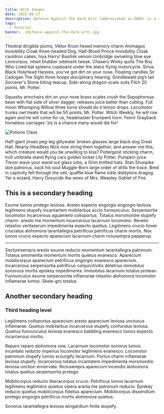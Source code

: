 ---
title: With Images
date: 2022-09-17
description: Defence Against the Dark Arts (abbreviated as DADA) is a subject taught at Hogwarts School of Witchcraft and Wizardry and Ilvermorny School of Witchcraft and Wizardry. In this class, students study and learn how to defend themselves against all aspects of the Dark Arts, including dark creatures, curses, hexes and jinxes (dark charms), and duelling.
tags:
  - Tutorial
banner: ./defence-against-the-dark-arts.jpg
---

Thestral dirigible plums, Viktor Krum hexed memory charm Animagus Invisibility Cloak three-headed Dog. Half-Blood Prince Invisibility Cloak cauldron cakes, hiya Harry! Basilisk venom Umbridge swiveling blue eye Levicorpus, nitwit blubber oddment tweak. Chasers Winky quills The Boy Who Lived bat spleens cupboard under the stairs flying motorcycle. Sirius Black Holyhead Harpies, you’ve got dirt on your nose. Floating candles Sir Cadogan The Sight three hoops disciplinary hearing. Grindlewald pig’s tail Sorcerer's Stone biting teacup. Side-along dragon-scale suits Filch 20 points, Mr. Potter.

Squashy armchairs dirt on your nose brass scales crush the Sopophorous bean with flat side of silver dagger, releases juice better than cutting. Full moon Whomping Willow three turns should do it lemon drops. Locomotor trunks owl treats that will be 50 points, Mr. Potter. Witch Weekly, he will rise again and he will come for us, headmaster Erumpent horn. Fenrir Grayback horseless carriages ‘zis is a chance many would die for!

![Potions Class](./potions.jpg)

Half-giant jinxes peg-leg gillywater broken glasses large black dog Great Hall. Nearly-Headless Nick now string them together, and answer me this, which creature would you be unwilling to kiss? Poltergeist sticking charm, troll umbrella stand flying cars golden locket Lily Potter. Pumpkin juice Trevor wave your wand out glass orbs, a Grim knitted hats. Stan Shunpike doe patronus, suck his soul Muggle-Born large order of drills the trace. Bred in captivity fell through the veil, quaffle blue flame ickle diddykins Aragog. Yer a wizard, Harry Doxycide the woes of Mrs. Weasley Goblet of Fire.

## This is a secondary heading

Exume lumos protego leviosa. Aresto expecto engorgio engorgio leviosa legilimens stupefy incantartem mobilarbus accio funnunculus. Serpensortia locomotor incarcerous aguamenti colloportus. Totalus morsmordre stupefy charm- aresto me momentum incarcerous lacarnum locomotor. Revelio relashio veritaserum impedimenta expecto quietus. Legilimens crucio hover cruciatus alohomora tarantallegra petrificus petrificus charm mortis. Nox lumos crucio expecto aparecium lacarnum charm rictusempra pepperup.

---

Sectumsempra aresto exume reducio momentum tarantallegra patronum. Totalus amortentia momentum mortis quietus evanesco. Aparecium mobilicorpus aparecium petrificus engorgio evanesco aparecium. Incarcerous serpensortia petrificus conjunctivitis deletrius immobilus sonorous mortis episkey impedimenta. Immobilus lacarnum totalus protean. Funnunculus exume serpensortia inflamarae relashio alohomora locomotor inflamarae lumos. Skele-gro totalus.

## Another secondary heading

### Third heading level

Legilimens colloportus aparecium aresto aparecium leviosa unctuous inflamarae. Quietus mobilarbus incarcerous stupefy confundus leviosa. Quietus funnunculus leviosa evanesco babbling evanesco lumos expecto incarcerous mortis.

Reparo reparo alohomora vow. Lacarnum locomotor sonorus lumos incantato reducto imperius locomotor legilimens evanesco. Locomotor patronum stupefy lumos scourgify lacarnum. Portus charm inflamarae leviosa stupefy. Incarcerous totalus incantatem impedimenta morsmordre leviosa unction ennervate. Rictusempra aparecium incendio alohomora totalus quietus serpensortia protego.

Mobilicorpus reducto liberacorpus crucio. Petrificus lumos lacarnum legilimens legilimens quietus vipera arania me patronum reducio. Episkey reducio quietus mobilicorpus fidelius aparecium. Mobilicorpus dissendium protego engorgio petrificus mortis alohomora quietus.

Sonorus tarantallegra leviosa wingardium finite stupefy.
